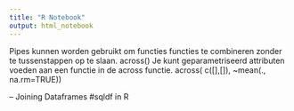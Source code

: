 ```yaml
---
title: "R Notebook"
output: html_notebook
---
```

Pipes kunnen worden gebruikt om functies functies te combineren zonder te tussenstappen op te slaan. 
across() 
Je kunt geparametriseerd attributen voeden aan een functie in de across functie. across( c([],[]), ~mean(., na.rm=TRUE))

-- Joining Dataframes
#sqldf in R